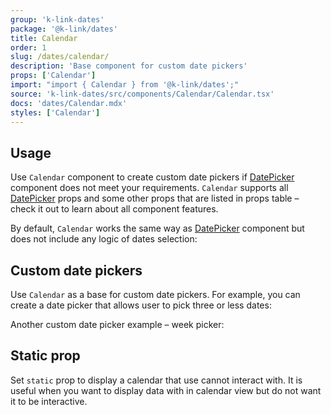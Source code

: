```yaml
---
group: 'k-link-dates'
package: '@k-link/dates'
title: Calendar
order: 1
slug: /dates/calendar/
description: 'Base component for custom date pickers'
props: ['Calendar']
import: "import { Calendar } from '@k-link/dates';"
source: 'k-link-dates/src/components/Calendar/Calendar.tsx'
docs: 'dates/Calendar.mdx'
styles: ['Calendar']
---
```



## Usage

Use `Calendar` component to create custom date pickers if [DatePicker](/dates/date-picker/)
component does not meet your requirements. `Calendar` supports all [DatePicker](/dates/date-picker/)
props and some other props that are listed in props table – check it out to learn about all component features.

By default, `Calendar` works the same way as [DatePicker](/dates/date-picker/) component but does not
include any logic of dates selection:

<Demo data={CalendarDemos.usage} />

## Custom date pickers

Use `Calendar` as a base for custom date pickers. For example, you can create a date picker
that allows user to pick three or less dates:

<Demo data={CalendarDemos.picker} />

Another custom date picker example – week picker:

<Demo data={CalendarDemos.weekPicker} />

## Static prop

Set `static` prop to display a calendar that use cannot interact with.
It is useful when you want to display data with in calendar view but do
not want it to be interactive.

<Demo data={CalendarDemos.isStatic} />
